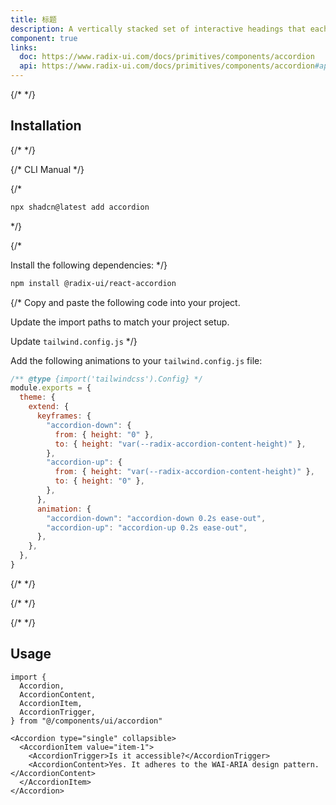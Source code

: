 ```yaml
---
title: 标题
description: A vertically stacked set of interactive headings that each reveal a section of content.
component: true
links:
  doc: https://www.radix-ui.com/docs/primitives/components/accordion
  api: https://www.radix-ui.com/docs/primitives/components/accordion#api-reference
---
```


{/* <ComponentPreview
  name="accordion-demo"
  className="[&_.preview>[data-orientation=vertical]]:sm:max-w-[70%]"
  description="An accordion with three items"
/> */}

## Installation

{/* <Tabs defaultValue="cli"> */}

{/* <TabsList>
  <TabsTrigger value="cli">CLI</TabsTrigger>
  <TabsTrigger value="manual">Manual</TabsTrigger>
</TabsList> */}

{/* <TabsContent value="cli">

```bash
npx shadcn@latest add accordion
```

</TabsContent> */}

{/* <TabsContent value="manual">

<Steps>

<Step>Install the following dependencies:</Step> */}

```bash
npm install @radix-ui/react-accordion
```

{/* <Step>Copy and paste the following code into your project.</Step>

<ComponentSource name="accordion" />

<Step>Update the import paths to match your project setup.</Step>

<Step>Update `tailwind.config.js`</Step> */}

Add the following animations to your `tailwind.config.js` file:

```js title="tailwind.config.js" {5-18}
/** @type {import('tailwindcss').Config} */
module.exports = {
  theme: {
    extend: {
      keyframes: {
        "accordion-down": {
          from: { height: "0" },
          to: { height: "var(--radix-accordion-content-height)" },
        },
        "accordion-up": {
          from: { height: "var(--radix-accordion-content-height)" },
          to: { height: "0" },
        },
      },
      animation: {
        "accordion-down": "accordion-down 0.2s ease-out",
        "accordion-up": "accordion-up 0.2s ease-out",
      },
    },
  },
}
```

{/* </Steps> */}

{/* </TabsContent> */}

{/* </Tabs> */}

## Usage

```tsx
import {
  Accordion,
  AccordionContent,
  AccordionItem,
  AccordionTrigger,
} from "@/components/ui/accordion"
```

```tsx
<Accordion type="single" collapsible>
  <AccordionItem value="item-1">
    <AccordionTrigger>Is it accessible?</AccordionTrigger>
    <AccordionContent>Yes. It adheres to the WAI-ARIA design pattern.</AccordionContent>
  </AccordionItem>
</Accordion>
```
